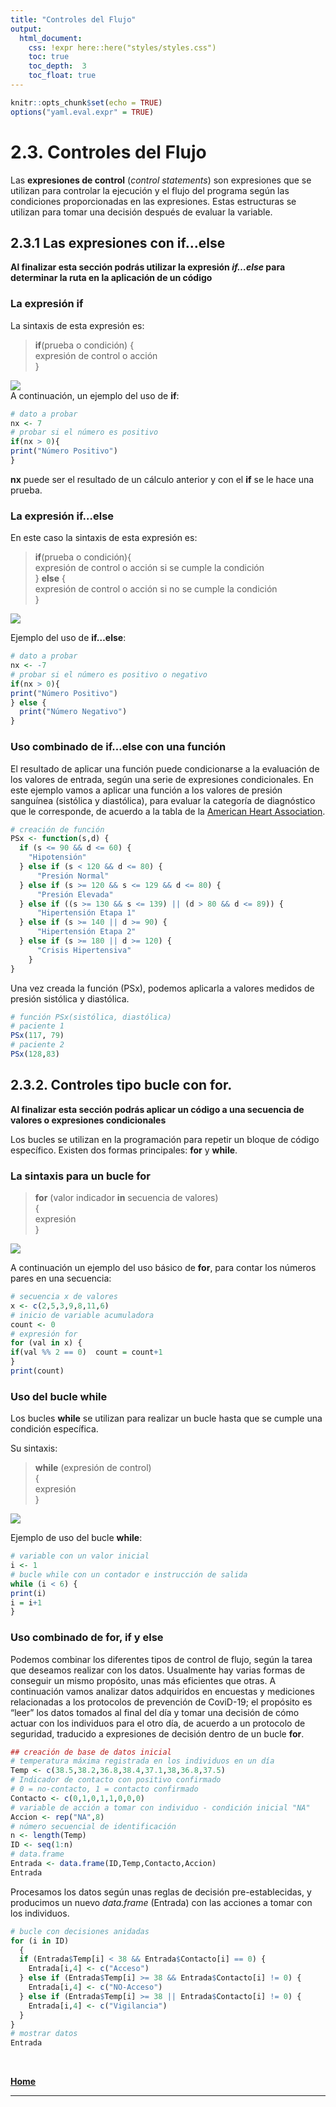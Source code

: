 ```yaml
---
title: "Controles del Flujo"
output:
  html_document:
    css: !expr here::here("styles/styles.css")
    toc: true
    toc_depth:  3
    toc_float: true
---
```


```r
knitr::opts_chunk$set(echo = TRUE)
options("yaml.eval.expr" = TRUE)
```

# 2.3. Controles del Flujo  
Las __expresiones de control__ (_control statements_) son expresiones que se utilizan para controlar la ejecución y el flujo del programa según las condiciones proporcionadas en las expresiones. Estas estructuras se utilizan para tomar una decisión después de evaluar la variable.

## 2.3.1  Las expresiones con __if...else__  
__Al finalizar esta sección podrás utilizar la expresión _if...else_ para determinar la ruta en la aplicación de un código__  

### La expresión __if__ 

La sintaxis de esta expresión es:  

> __if__(prueba o condición) {  
expresión de control o acción  
}

![](media/r-if-statement.jpg)  
A continuación, un ejemplo del uso de __if__:  
```r
# dato a probar
nx <- 7
# probar si el número es positivo
if(nx > 0){
print("Número Positivo")
}
```
__nx__ puede ser el resultado de un cálculo anterior y con el __if__ se le hace una prueba.

### La expresión __if...else__  

En este caso la sintaxis de esta expresión es:

> __if__(prueba o condición){  
expresión de control o acción si se cumple la condición  
} __else__ {    
expresión de control o acción si no se cumple la condición     
}  

![](media/r-if-else-statement.jpg)

Ejemplo del uso de __if...else__:  
```r
# dato a probar
nx <- -7
# probar si el número es positivo o negativo
if(nx > 0){
print("Número Positivo")
} else {
  print("Número Negativo")
}
```

### Uso combinado de __if...else__ con una función  

El resultado de aplicar una función puede condicionarse a la evaluación de los valores de entrada, según una serie de expresiones condicionales.  En este ejemplo vamos a aplicar una función a los valores de presión sanguínea (sistólica y diastólica), para evaluar la categoría de diagnóstico que le corresponde, de acuerdo a la tabla de la [American Heart Association](https://www.heart.org/-/media/health-topics-images/hbp/blood-pressure-readings-chart-english.jpg?la=en).  
```r
# creación de función
PSx <- function(s,d) {
  if (s <= 90 && d <= 60) {
    "Hipotensión"
  } else if (s < 120 && d <= 80) {
      "Presión Normal"
  } else if (s >= 120 && s <= 129 && d <= 80) {
      "Presión Elevada"
  } else if ((s >= 130 && s <= 139) || (d > 80 && d <= 89)) {
      "Hipertensión Etapa 1"
  } else if (s >= 140 || d >= 90) {
      "Hipertensión Etapa 2"
  } else if (s >= 180 || d >= 120) {
      "Crisis Hipertensiva"
    }
}
```

Una vez creada la función (PSx), podemos aplicarla a valores medidos de presión sistólica y diastólica.
```r
# función PSx(sistólica, diastólica)
# paciente 1
PSx(117, 79)
# paciente 2
PSx(128,83)
```

## 2.3.2. Controles tipo bucle con __for__.
__Al finalizar esta sección podrás aplicar un código a una secuencia de valores o expresiones condicionales__  

Los bucles se utilizan en la programación para repetir un bloque de código específico.  Existen dos formas principales: __for__ y __while__.  

### La sintaxis para un bucle __for__  

> __for__ (valor indicador __in__ secuencia de valores)  
{  
expresión  
}

![](media/r-for-loop.jpg)  

A continuación un ejemplo del uso básico de __for__, para contar los números pares en una secuencia:
```r
# secuencia x de valores
x <- c(2,5,3,9,8,11,6)
# inicio de variable acumuladora
count <- 0
# expresión for 
for (val in x) {
if(val %% 2 == 0)  count = count+1
}
print(count)
```

### Uso del bucle __while__  

Los bucles __while__ se utilizan para realizar un bucle hasta que se cumple una condición específica.  

Su sintaxis:  

> __while__ (expresión de control)  
{  
expresión  
}    

![](media/r-while-loop.jpg)  

Ejemplo de uso del bucle __while__:  
```r
# variable con un valor inicial
i <- 1
# bucle while con un contador e instrucción de salida
while (i < 6) {
print(i)
i = i+1
}
```

### Uso combinado de __for__, __if__ y __else__  
Podemos combinar los diferentes tipos de control de flujo, según la tarea que deseamos realizar con los datos.  Usualmente hay varias formas de conseguir un mismo propósito, unas más eficientes que otras.  A continuación vamos analizar datos adquiridos en encuestas y mediciones relacionadas a los protocolos de prevención de CoviD-19; el propósito es "leer" los datos tomados al final del día y tomar una decisión de cómo actuar con los individuos para el otro día, de acuerdo a un protocolo de seguridad, traducido a expresiones de decisión dentro de un bucle __for__.  
```r
## creación de base de datos inicial
# temperatura máxima registrada en los individuos en un día
Temp <- c(38.5,38.2,36.8,38.4,37.1,38,36.8,37.5)
# Indicador de contacto con positivo confirmado
# 0 = no-contacto, 1 = contacto confirmado
Contacto <- c(0,1,0,1,1,0,0,0)
# variable de acción a tomar con individuo - condición inicial "NA"
Accion <- rep("NA",8)
# número secuencial de identificación
n <- length(Temp)
ID <- seq(1:n)
# data.frame
Entrada <- data.frame(ID,Temp,Contacto,Accion)
Entrada
```

Procesamos los datos según unas reglas de decisión pre-establecidas, y producimos un nuevo _data.frame_ (Entrada) con las acciones a tomar con los individuos.  
```r
# bucle con decisiones anidadas
for (i in ID)
  {
  if (Entrada$Temp[i] < 38 && Entrada$Contacto[i] == 0) {
    Entrada[i,4] <- c("Acceso")
  } else if (Entrada$Temp[i] >= 38 && Entrada$Contacto[i] != 0) {
    Entrada[i,4] <- c("NO-Acceso")
  } else if (Entrada$Temp[i] >= 38 || Entrada$Contacto[i] != 0) {
    Entrada[i,4] <- c("Vigilancia")
  }
}
# mostrar datos
Entrada
```


\

[  __Home__](https://dsfernandez.github.io/tallerR-basico/index.html)   

*** 